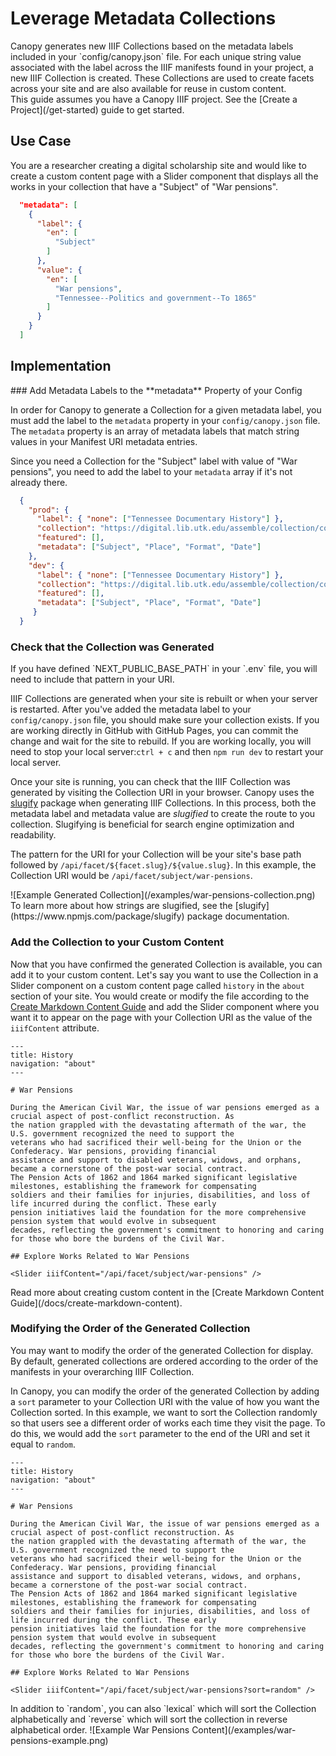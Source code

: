 
# Leverage Metadata Collections

<Section size="1">
  <Text size="4">
    Canopy generates new IIIF Collections based on the metadata labels included in your `config/canopy.json` file.
    For each unique string value associated with the label across the IIIF manifests found in your project, a new
    IIIF Collection is created. These Collections are used to create facets across your site and are also available
    for reuse in custom content.
  </Text>
</Section>

<Callout>
  This guide assumes you have a Canopy IIIF project. See the [Create a
  Project](/get-started) guide to get started.
</Callout>

## Use Case

You are a researcher creating a digital scholarship site and would like to create a custom content page
with a Slider component that displays all the works in your collection that have a "Subject" of "War pensions".

```json {5,10}
  "metadata": [
    {
      "label": {
        "en": [
          "Subject"
        ]
      },
      "value": {
        "en": [
          "War pensions",
          "Tennessee--Politics and government--To 1865"
        ]
      }
    }
  ]
```

## Implementation

<Steps>
### Add Metadata Labels to the **metadata** Property of your Config

In order for Canopy to generate a Collection for a given metadata label, you must add the label to the
`metadata` property in your `config/canopy.json` file. The `metadata` property is an array of metadata labels that
match string values in your Manifest URI metadata entries.

Since you need a Collection for the "Subject" label with value of "War pensions", you need to add the label to your
`metadata` array if it's not already there.

```json filename="config/canopy.json" {12,24}
  {
    "prod": {
      "label": { "none": ["Tennessee Documentary History"] },
      "collection": "https://digital.lib.utk.edu/assemble/collection/collections/tdh",
      "featured": [],
      "metadata": ["Subject", "Place", "Format", "Date"]
    },
    "dev": {
      "label": { "none": ["Tennessee Documentary History"] },
      "collection": "https://digital.lib.utk.edu/assemble/collection/collections/tdh",
      "featured": [],
      "metadata": ["Subject", "Place", "Format", "Date"]
     }
  }
```

### Check that the Collection was Generated

<Callout type="info">
  If you have defined `NEXT_PUBLIC_BASE_PATH` in your `.env` file, you will need to include that pattern in your URI.
</Callout>

IIIF Collections are generated when your site is rebuilt or when your server is restarted. After you've added the
metadata label to your `config/canopy.json` file, you should make sure your collection exists.  If you are working
directly in GitHub with GitHub Pages, you can commit the change and wait for the site to rebuild. If you are working
locally, you will need to stop your local server:`ctrl + c` and then `npm run dev` to restart your local server.

Once your site is running, you can check that the IIIF Collection was generated by visiting the Collection URI in your
browser. Canopy uses the [slugify](https://www.npmjs.com/package/slugify) package when generating IIIF Collections. In
this process, both the metadata label and metadata value are *slugified* to create the route to you collection. Slugifying
is beneficial for search engine optimization and readability.

The pattern for the URI for your Collection will be your site's base path followed by `/api/facet/${facet.slug}/${value.slug}`.
In this example, the Collection URI would be `/api/facet/subject/war-pensions`.

<Box m="9" my="6">
  ![Example Generated Collection](/examples/war-pensions-collection.png)
</Box>

<Callout >
  To learn more about how strings are slugified, see the [slugify](https://www.npmjs.com/package/slugify) package
  documentation.
</Callout>

### Add the Collection to your Custom Content

Now that you have confirmed the generated Collection is available, you can add it to your custom content. Let's say
you want to use the Collection in a Slider component on a custom content page called `history` in the `about` section
of your site. You would create or modify the file according to the [Create Markdown Content Guide](/docs/create-markdown-content)
and add the Slider component where you want it to appear on the page with your Collection URI as the value of the
`iiifContent` attribute.

```mdx filename="content/about/history.mdx" {19}
---
title: History
navigation: "about"
---

# War Pensions

During the American Civil War, the issue of war pensions emerged as a crucial aspect of post-conflict reconstruction. As
the nation grappled with the devastating aftermath of the war, the U.S. government recognized the need to support the
veterans who had sacrificed their well-being for the Union or the Confederacy. War pensions, providing financial
assistance and support to disabled veterans, widows, and orphans, became a cornerstone of the post-war social contract.
The Pension Acts of 1862 and 1864 marked significant legislative milestones, establishing the framework for compensating
soldiers and their families for injuries, disabilities, and loss of life incurred during the conflict. These early
pension initiatives laid the foundation for the more comprehensive pension system that would evolve in subsequent
decades, reflecting the government's commitment to honoring and caring for those who bore the burdens of the Civil War.

## Explore Works Related to War Pensions

<Slider iiifContent="/api/facet/subject/war-pensions" />

```

<Callout type="info">
  Read more about creating custom content in the [Create Markdown Content Guide](/docs/create-markdown-content).
</Callout>

### Modifying the Order of the Generated Collection

You may want to modify the order of the generated Collection for display. By default, generated collections are ordered
according to the order of the manifests in your overarching IIIF Collection.

In Canopy, you can modify the order of the generated Collection by adding a `sort` parameter to your Collection URI with
the value of how you want the Collection sorted. In this example, we want to sort the Collection randomly so that users
see a different order of works each time they visit the page. To do this, we would add the `sort` parameter to the end
of the URI and set it equal to `random`.

```mdx filename="content/about/history.mdx" {19}
---
title: History
navigation: "about"
---

# War Pensions

During the American Civil War, the issue of war pensions emerged as a crucial aspect of post-conflict reconstruction. As
the nation grappled with the devastating aftermath of the war, the U.S. government recognized the need to support the
veterans who had sacrificed their well-being for the Union or the Confederacy. War pensions, providing financial
assistance and support to disabled veterans, widows, and orphans, became a cornerstone of the post-war social contract.
The Pension Acts of 1862 and 1864 marked significant legislative milestones, establishing the framework for compensating
soldiers and their families for injuries, disabilities, and loss of life incurred during the conflict. These early
pension initiatives laid the foundation for the more comprehensive pension system that would evolve in subsequent
decades, reflecting the government's commitment to honoring and caring for those who bore the burdens of the Civil War.

## Explore Works Related to War Pensions

<Slider iiifContent="/api/facet/subject/war-pensions?sort=random" />

```

<Callout type="info">
  In addition to `random`, you can also `lexical` which will sort the Collection alphabetically and `reverse` which will
  sort the collection in reverse alphabetical order.
</Callout>

<Box m="9" my="6">
  ![Example War Pensions Content](/examples/war-pensions-example.png)
</Box>

</Steps>